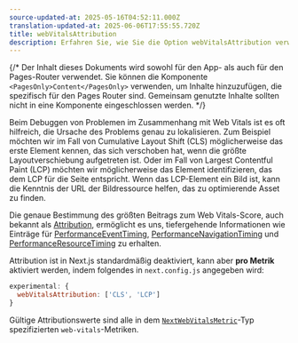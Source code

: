 ```yaml
---
source-updated-at: 2025-05-16T04:52:11.000Z
translation-updated-at: 2025-06-06T17:55:55.720Z
title: webVitalsAttribution
description: Erfahren Sie, wie Sie die Option webVitalsAttribution verwenden, um die Ursache von Web Vitals-Problemen zu identifizieren.
---
```


{/* Der Inhalt dieses Dokuments wird sowohl für den App- als auch für den Pages-Router verwendet. Sie können die Komponente `<PagesOnly>Content</PagesOnly>` verwenden, um Inhalte hinzuzufügen, die spezifisch für den Pages Router sind. Gemeinsam genutzte Inhalte sollten nicht in eine Komponente eingeschlossen werden. */}

Beim Debuggen von Problemen im Zusammenhang mit Web Vitals ist es oft hilfreich, die Ursache des Problems genau zu lokalisieren.
Zum Beispiel möchten wir im Fall von Cumulative Layout Shift (CLS) möglicherweise das erste Element kennen, das sich verschoben hat, wenn die größte Layoutverschiebung aufgetreten ist.
Oder im Fall von Largest Contentful Paint (LCP) möchten wir möglicherweise das Element identifizieren, das dem LCP für die Seite entspricht.
Wenn das LCP-Element ein Bild ist, kann die Kenntnis der URL der Bildressource helfen, das zu optimierende Asset zu finden.

Die genaue Bestimmung des größten Beitrags zum Web Vitals-Score, auch bekannt als [Attribution](https://github.com/GoogleChrome/web-vitals/blob/4ca38ae64b8d1e899028c692f94d4c56acfc996c/README.md#attribution),
ermöglicht es uns, tiefergehende Informationen wie Einträge für [PerformanceEventTiming](https://developer.mozilla.org/docs/Web/API/PerformanceEventTiming), [PerformanceNavigationTiming](https://developer.mozilla.org/docs/Web/API/PerformanceNavigationTiming) und [PerformanceResourceTiming](https://developer.mozilla.org/docs/Web/API/PerformanceResourceTiming) zu erhalten.

Attribution ist in Next.js standardmäßig deaktiviert, kann aber **pro Metrik** aktiviert werden, indem folgendes in `next.config.js` angegeben wird:

```js filename="next.config.js"
experimental: {
  webVitalsAttribution: ['CLS', 'LCP']
}
```

Gültige Attributionswerte sind alle in dem [`NextWebVitalsMetric`](https://github.com/vercel/next.js/blob/442378d21dd56d6e769863eb8c2cb521a463a2e0/packages/next/shared/lib/utils.ts#L43)-Typ spezifizierten `web-vitals`-Metriken.